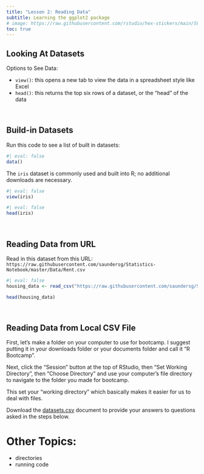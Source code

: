 ```yaml
---
title: "Lesson 2: Reading Data"
subtitle: Learning the ggplot2 package
# image: https://raw.githubusercontent.com/rstudio/hex-stickers/main/SVG/readr.svg
toc: true
---
```


## Looking At Datasets

Options to See Data:

- `view()`: this opens a new tab to view the data in a spreadsheet style like Excel
- `head()`: this returns the top six rows of a dataset, or the "head" of the data

<br>

## Build-in Datasets

Run this code to see a list of built in datasets: 
```r
#| eval: false
data()
```

The `iris` dataset is commonly used and built into R; no additional downloads are necessary. 

```r
#| eval: false
view(iris)
```
```r
#| eval: false
head(iris)
```

<br>

## Reading Data from URL

Read in this dataset from this URL: `https://raw.githubusercontent.com/saundersg/Statistics-Notebook/master/Data/Rent.csv`

```r
#| eval: false
housing_data <- read_csv("https://raw.githubusercontent.com/saundersg/Statistics-Notebook/master/Data/Rent.csv")

head(housing_data)

```
<br> 

## Reading Data from Local CSV File

First, let's make a folder on your computer to use for bootcamp. I suggest putting it in your downloads folder or your documents folder and call it "R Bootcamp". 

Next, click the "Session" button at the top of RStudio, then "Set Working Directory", then "Choose Directory" and use your computer's file directory to navigate to the folder you made for bootcamp. 

This set your "working directory" which basically makes it easier for us to deal with files. 



<p>Download the <a href="datasets/insurance.csv" target="_blank">datasets\insurance.csv</a> document to provide your answers to questions asked in the steps below.</p>


# Other Topics: 

- directories
- running code